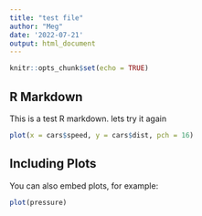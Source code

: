 ```yaml
---
title: "test file"
author: "Meg"
date: '2022-07-21'
output: html_document
---
```


```r
knitr::opts_chunk$set(echo = TRUE)
```

## R Markdown

This is a test R markdown. lets try it again

```r
plot(x = cars$speed, y = cars$dist, pch = 16)
```

## Including Plots

You can also embed plots, for example:

```r
plot(pressure)
```

